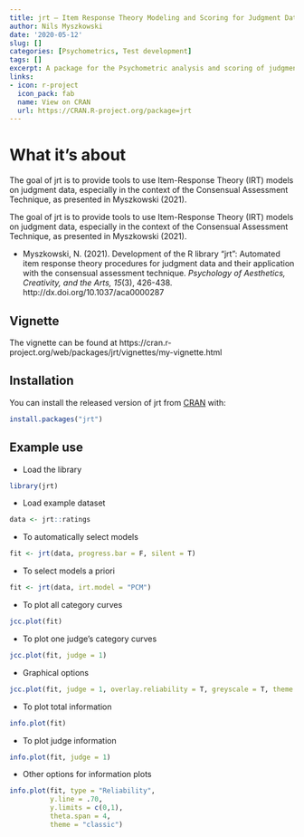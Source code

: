 ```yaml
---
title: jrt – Item Response Theory Modeling and Scoring for Judgment Data
author: Nils Myszkowski
date: '2020-05-12'
slug: []
categories: [Psychometrics, Test development]
tags: []
excerpt: A package for the Psychometric analysis and scoring of judgment data using polytomous Item-Response Theory (IRT) models.
links:
- icon: r-project
  icon_pack: fab
  name: View on CRAN
  url: https://CRAN.R-project.org/package=jrt
---
```


# What it's about

The goal of jrt is to provide tools to use Item-Response Theory (IRT) models on judgment data, especially in the context of the Consensual Assessment Technique, as presented in Myszkowski (2021).

The goal of jrt is to provide tools to use Item-Response Theory (IRT) models on judgment data, especially in the context of the Consensual Assessment Technique, as presented in Myszkowski (2021).

* Myszkowski, N. (2021). Development of the R library "jrt": Automated item response theory procedures for judgment data and their application with the consensual assessment technique. *Psychology of Aesthetics, Creativity, and the Arts, 15*(3), 426-438. http://dx.doi.org/10.1037/aca0000287

## Vignette

The vignette can be found at https://cran.r-project.org/web/packages/jrt/vignettes/my-vignette.html



## Installation

You can install the released version of jrt from [CRAN](https://CRAN.R-project.org) with:

``` r
install.packages("jrt")
```

## Example use

- Load the library

```r
library(jrt)
```

- Load example dataset

```r
data <- jrt::ratings
```

- To automatically select models 

```r
fit <- jrt(data, progress.bar = F, silent = T)
```

- To select models a priori

```r
fit <- jrt(data, irt.model = "PCM")
```

- To plot all category curves

```r
jcc.plot(fit)
```

- To plot one judge's category curves

```r
jcc.plot(fit, judge = 1)
```

- Graphical options

```r
jcc.plot(fit, judge = 1, overlay.reliability = T, greyscale = T, theme = "classic")
```

- To plot total information

```r
info.plot(fit)
```

- To plot judge information

```r
info.plot(fit, judge = 1)
```

- Other options for information plots

```r
info.plot(fit, type = "Reliability",
          y.line = .70,
          y.limits = c(0,1),
          theta.span = 4,
          theme = "classic")
```
